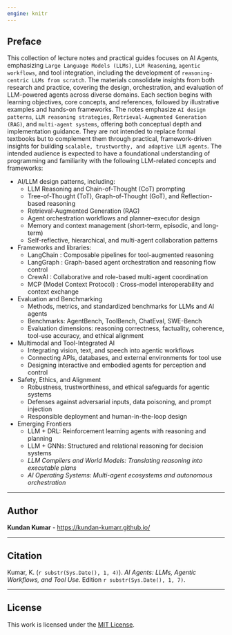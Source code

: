```yaml
---
engine: knitr
---
```


## Preface {.unnumbered}
This collection of lecture notes and practical guides focuses on AI Agents, emphasizing `Large Language Models (LLMs)`, `LLM Reasoning`, `agentic workflows`, and tool integration, including the development of `reasoning-centric LLMs from scratch`.
The materials consolidate insights from both research and practice, covering the design, orchestration, and evaluation of LLM-powered agents across diverse domains.
Each section begins with learning objectives, core concepts, and references, followed by illustrative examples and hands-on frameworks.
The notes emphasize `AI design patterns`, `LLM reasoning strategies`, R`etrieval-Augmented Generation (RAG)`, and `multi-agent systems`, offering both conceptual depth and implementation guidance. They are not intended to replace formal textbooks but to complement them through practical, framework-driven insights for building `scalable, trustworthy, and adaptive LLM agents`.
The intended audience is expected to have a foundational understanding of programming and familiarity with the following LLM-related concepts and frameworks:

- AI/LLM design patterns, including:
  - LLM Reasoning and Chain-of-Thought (CoT) prompting
  - Tree-of-Thought (ToT), Graph-of-Thought (GoT), and Reflection-based reasoning
  - Retrieval-Augmented Generation (RAG)  
  - Agent orchestration workflows and planner–executor design 
  - Memory and context management (short-term, episodic, and long-term)
  - Self-reflective, hierarchical, and multi-agent collaboration patterns
  
- Frameworks and libraries:  
    - LangChain : Composable pipelines for tool-augmented reasoning
    - LangGraph : Graph-based agent orchestration and reasoning flow control 
    - CrewAI    : Collaborative and role-based multi-agent coordination 
    - MCP (Model Context Protocol) : Cross-model interoperability and context exchange
 
- Evaluation and Benchmarking
    - Methods, metrics, and standardized benchmarks for LLMs and AI agents
    - Benchmarks: AgentBench, ToolBench, ChatEval, SWE-Bench
    - Evaluation dimensions: reasoning correctness, factuality, coherence, tool-use accuracy, and ethical alignment
- Multimodal and Tool-Integrated AI
    - Integrating vision, text, and speech into agentic workflows
    - Connecting APIs, databases, and external environments for tool use
    - Designing interactive and embodied agents for perception and control
- Safety, Ethics, and Alignment
    - Robustness, trustworthiness, and ethical safeguards for agentic systems
    - Defenses against adversarial inputs, data poisoning, and prompt injection
    - Responsible deployment and human-in-the-loop design
- Emerging Frontiers
    - LLM + DRL: Reinforcement learning agents with reasoning and planning
    - LLM + GNNs: Structured and relational reasoning for decision systems
    - *LLM Compilers and World Models: Translating reasoning into executable plans*
    - *AI Operating Systems: Multi-agent ecosystems and autonomous orchestration*
 
---

## Author {.unnumbered}

**Kundan Kumar**  - <https://kundan-kumarr.github.io/>

---

## Citation {.unnumbered}

Kumar, K. (`r substr(Sys.Date(), 1, 4)`). *AI Agents: LLMs, Agentic Workflows, and Tool Use*. Edition `r substr(Sys.Date(), 1, 7)`.

---

## License {.unnumbered}

This work is licensed under the [MIT License](https://opensource.org/licenses/MIT).
